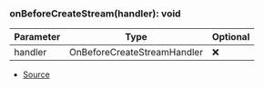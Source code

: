 ### onBeforeCreateStream(handler): void
| Parameter | Type | Optional |
| ----------- | ----------- | ----------- |
| handler | OnBeforeCreateStreamHandler | ❌ |


- [Source](https://github.com/Androz2091/discord-player/blob/5a3437b/packages/discord-player/src/hooks/stream/onBeforeCreateStream.ts#L4)